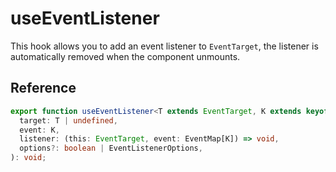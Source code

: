 
<Meta title="hooks/useEventListener" />

# useEventListener

This hook allows you to add an event listener to `EventTarget`, the listener is automatically
removed when the component unmounts.

## Reference

```ts
export function useEventListener<T extends EventTarget, K extends keyof EventMap>(
  target: T | undefined,
  event: K,
  listener: (this: EventTarget, event: EventMap[K]) => void,
  options?: boolean | EventListenerOptions,
): void;
```
